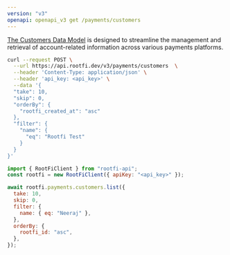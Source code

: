 ```yaml
---
version: "v3"
openapi: openapi_v3 get /payments/customers
---
```


[The Customers Data Model](https://docs.rootfi.dev/api-reference/customers/overview) is designed to streamline the management and retrieval of account-related information across various payments platforms.

<RequestExample>

```bash cURL
curl --request POST \
  --url https://api.rootfi.dev/v3/payments/customers  \
  --header 'Content-Type: application/json' \
  --header 'api_key: <api_key>' \
  --data '{
  "take": 10,
  "skip": 0,
  "orderBy": {
    "rootfi_created_at": "asc"
  },
  "filter": {
    "name": {
      "eq": "Rootfi Test"
    }
  }
}'
```

```javascript NodeJS
import { RootFiClient } from "rootfi-api";
const rootfi = new RootFiClient({ apiKey: "<api_key>" });

await rootfi.payments.customers.list({
  take: 10,
  skip: 0,
  filter: {
    name: { eq: "Neeraj" },
  },
  orderBy: {
    rootfi_id: "asc",
  },
});
```

</RequestExample>
